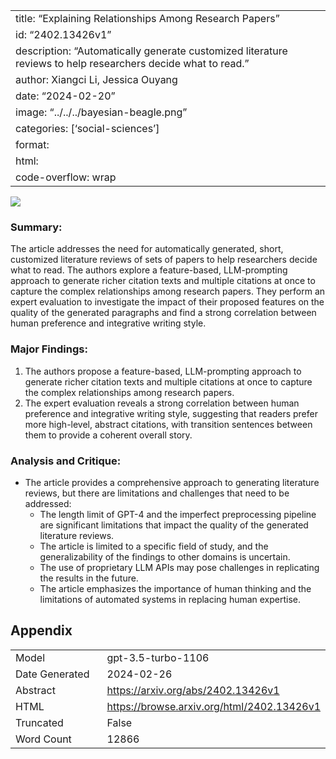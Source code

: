 
---
title: "Explaining Relationships Among Research Papers"
id: "2402.13426v1"
description: "Automatically generate customized literature reviews to help researchers decide what to read."
author: Xiangci Li, Jessica Ouyang
date: "2024-02-20"
image: "../../../bayesian-beagle.png"
categories: ['social-sciences']
format:
  html:
    code-overflow: wrap
---

![](../../../bayesian-beagle.png)

### Summary:
The article addresses the need for automatically generated, short, customized literature reviews of sets of papers to help researchers decide what to read. The authors explore a feature-based, LLM-prompting approach to generate richer citation texts and multiple citations at once to capture the complex relationships among research papers. They perform an expert evaluation to investigate the impact of their proposed features on the quality of the generated paragraphs and find a strong correlation between human preference and integrative writing style.

### Major Findings:
1. The authors propose a feature-based, LLM-prompting approach to generate richer citation texts and multiple citations at once to capture the complex relationships among research papers.
2. The expert evaluation reveals a strong correlation between human preference and integrative writing style, suggesting that readers prefer more high-level, abstract citations, with transition sentences between them to provide a coherent overall story.

### Analysis and Critique:
- The article provides a comprehensive approach to generating literature reviews, but there are limitations and challenges that need to be addressed:
  - The length limit of GPT-4 and the imperfect preprocessing pipeline are significant limitations that impact the quality of the generated literature reviews.
  - The article is limited to a specific field of study, and the generalizability of the findings to other domains is uncertain.
  - The use of proprietary LLM APIs may pose challenges in replicating the results in the future.
  - The article emphasizes the importance of human thinking and the limitations of automated systems in replacing human expertise.

## Appendix

|          |          |
|----------|----------|
| Model     | gpt-3.5-turbo-1106       |
| Date Generated     | 2024-02-26       |
| Abstract | [https://arxiv.org/abs/2402.13426v1](https://arxiv.org/abs/2402.13426v1)        |
| HTML     | [https://browse.arxiv.org/html/2402.13426v1](https://browse.arxiv.org/html/2402.13426v1)       |
| Truncated       | False       |
| Word Count       | 12866       |